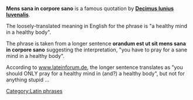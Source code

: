 '''Mens sana in corpore sano''' is a famous quotation by '''[[Decimus Iunius Iuvenalis]]'''. 

The loosely-translated meaning in English for the phrase is "a healthy mind in a healthy body".

The phrase is taken from a longer sentence '''orandum est ut sit mens sana in corpore sano''' suggesting the interpretation, "you have to pray for a sane mind in a healthy body".

According to [http://www.lateinforum.de/thesauru/WdAntike/M/menssana.htm www.lateinforum.de], the longer sentence translates as "you should ONLY pray for a healthy mind in (and?) a healthy body", but not for anything stupid ...

[[Category:Latin phrases]]